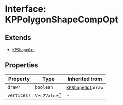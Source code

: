 # Interface: KPPolygonShapeCompOpt

## Extends

- [`KPShapeOpt`](/api/interfaces/KPShapeOpt)

## Properties

| Property | Type | Inherited from |
| ------ | ------ | ------ |
| `draw?` | `boolean` | [`KPShapeOpt`](/api/interfaces/KPShapeOpt).`draw` |
| `vertices?` | `Vec2Value`[] | - |
